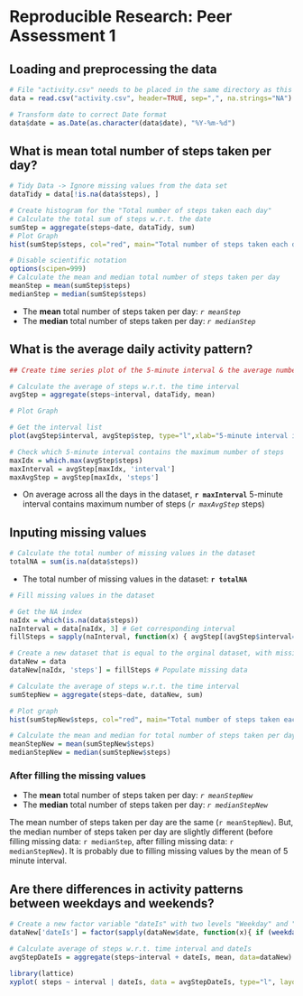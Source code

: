 # Reproducible Research: Peer Assessment 1

## Loading and preprocessing the data

```r

# File "activity.csv" needs to be placed in the same directory as this Rmarkdown file  
data = read.csv("activity.csv", header=TRUE, sep=",", na.strings="NA")

# Transform date to correct Date format
data$date = as.Date(as.character(data$date), "%Y-%m-%d")

```
## What is mean total number of steps taken per day?

```r
# Tidy Data -> Ignore missing values from the data set
dataTidy = data[!is.na(data$steps), ]

# Create histogram for the "Total number of steps taken each day"
# Calculate the total sum of steps w.r.t. the date
sumStep = aggregate(steps~date, dataTidy, sum)
# Plot Graph
hist(sumStep$steps, col="red", main="Total number of steps taken each day", xlab="Steps Per Day")

# Disable scientific notation
options(scipen=999)
# Calculate the mean and median total number of steps taken per day
meanStep = mean(sumStep$steps)
medianStep = median(sumStep$steps)

```
* The __mean__ total number of steps taken per day: _`r meanStep`_
* The __median__ total number of steps taken per day: _`r medianStep`_

## What is the average daily activity pattern?

``` r
## Create time series plot of the 5-minute interval & the average number of steps taken

# Calculate the average of steps w.r.t. the time interval
avgStep = aggregate(steps~interval, dataTidy, mean)

# Plot Graph

# Get the interval list
plot(avgStep$interval, avgStep$step, type="l",xlab="5-minute interval identifiers", ylab="Steps", main="Average number of steps across all days")

# Check which 5-minute interval contains the maximum number of steps
maxIdx = which.max(avgStep$steps)
maxInterval = avgStep[maxIdx, 'interval']
maxAvgStep = avgStep[maxIdx, 'steps']

```
* On average across all the days in the dataset, __`r maxInterval`__ 5-minute interval contains maximum number of steps (_`r maxAvgStep`_ steps)

## Inputing missing values
``` r
# Calculate the total number of missing values in the dataset
totalNA = sum(is.na(data$steps))

```
* The total number of missing values in the dataset: __`r totalNA`__

 

``` r

# Fill missing values in the dataset  

# Get the NA index 
naIdx = which(is.na(data$steps))
naInterval = data[naIdx, 3] # Get corresponding interval
fillSteps = sapply(naInterval, function(x) { avgStep[(avgStep$interval==x), 2]})

# Create a new dataset that is equal to the orginal dataset, with missing data populated
dataNew = data
dataNew[naIdx, 'steps'] = fillSteps # Populate missing data

# Calculate the average of steps w.r.t. the time interval
sumStepNew = aggregate(steps~date, dataNew, sum)

# Plot graph
hist(sumStepNew$steps, col="red", main="Total number of steps taken each day \n (new dataset filled missing data)", xlab="Total Number of Steps")

# Calculate the mean and median for total number of steps taken per day
meanStepNew = mean(sumStepNew$steps)
medianStepNew = median(sumStepNew$steps)
```

### After filling the missing values
* The __mean__ total number of steps taken per day: _`r meanStepNew`_
* The __median__ total number of steps taken per day: _`r medianStepNew`_

The mean number of steps taken per day are the same (`r meanStepNew`). 
But, the median number of steps taken per day are slightly different (before filling missing data: `r medianStep`, after filling missing data: `r medianStepNew`). It is probably due to filling missing values by the mean of 5 minute interval.



## Are there differences in activity patterns between weekdays and weekends?

```r
# Create a new factor variable "dateIs" with two levels "Weekday" and "weekend"
dataNew['dateIs'] = factor(sapply(dataNew$date, function(x){ if (weekdays(x) == "Sunday" | weekdays(x) == "Saturday") { "weekend" } else { "weekday"} }))

# Calculate average of steps w.r.t. time interval and dateIs
avgStepDateIs = aggregate(steps~interval + dateIs, mean, data=dataNew)

library(lattice)
xyplot( steps ~ interval | dateIs, data = avgStepDateIs, type="l", layout=c(1,2), xlab="Interval", ylab="Number of steps")

```